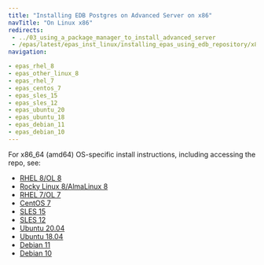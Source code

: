 ```yaml
---
title: "Installing EDB Postgres on Advanced Server on x86"
navTitle: "On Linux x86"
redirects:
 - ../03_using_a_package_manager_to_install_advanced_server
 - /epas/latest/epas_inst_linux/installing_epas_using_edb_repository/x86_amd64/
navigation:

- epas_rhel_8
- epas_other_linux_8
- epas_rhel_7
- epas_centos_7
- epas_sles_15
- epas_sles_12
- epas_ubuntu_20
- epas_ubuntu_18
- epas_debian_11
- epas_debian_10
---
```



For x86_64 (amd64) OS-specific install instructions, including accessing the repo, see:


- [RHEL 8/OL 8](epas_rhel_8)
- [Rocky Linux 8/AlmaLinux 8](epas_other_linux_8)
- [RHEL 7/OL 7](epas_rhel_7)
- [CentOS 7](epas_centos_7)
- [SLES 15](epas_sles_15)
- [SLES 12](epas_sles_12)
- [Ubuntu 20.04](epas_ubuntu_20)
- [Ubuntu 18.04](epas_ubuntu_18)
- [Debian 11](epas_debian_11)
- [Debian 10](epas_debian_10)

